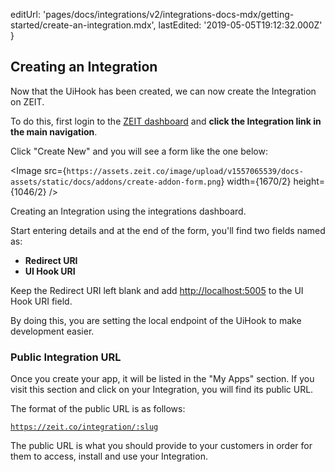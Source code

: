 
  editUrl:
    'pages/docs/integrations/v2/integrations-docs-mdx/getting-started/create-an-integration.mdx',
  lastEdited: '2019-05-05T19:12:32.000Z'
}

## Creating an Integration

Now that the UiHook has been created, we can now create the Integration on ZEIT.

To do this, first login to the [ZEIT dashboard](/dashboard) and **click the Integration link in the main navigation**.

Click "Create New" and you will see a form like the one below:

<Image
  src={`https://assets.zeit.co/image/upload/v1557065539/docs-assets/static/docs/addons/create-addon-form.png`}
  width={1670/2}
  height={1046/2}
/>
<Caption>Creating an Integration using the integrations dashboard.</Caption>

Start entering details and at the end of the form, you'll find two fields named as:

- **Redirect URI**
- **UI Hook URI**

Keep the Redirect URI left blank and add <http://localhost:5005> to the UI Hook URI field.

By doing this, you are setting the local endpoint of the UiHook to make development easier.

### Public Integration URL

Once you create your app, it will be listed in the "My Apps" section. If you visit this section and click on your Integration, you will find its public URL.

The format of the public URL is as follows:

<Code>https://zeit.co/integration/:slug</Code>

The public URL is what you should provide to your customers in order for them to access, install and use your Integration.
